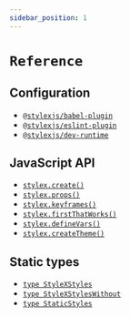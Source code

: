 ```yaml
---
sidebar_position: 1
---
```


# `Reference`

## Configuration

- [`@stylexjs/babel-plugin`](./configuration/babel-plugin.mdx)
- [`@stylexjs/eslint-plugin`](./configuration/eslint-plugin.mdx)
- [`@stylexjs/dev-runtime`](./configuration/dev-runtime.mdx)

## JavaScript API

- [`stylex.create()`](./javascript/create.mdx)
- [`stylex.props()`](./javascript/props.mdx)
- [`stylex.keyframes()`](./javascript/keyframes.mdx)
- [`stylex.firstThatWorks()`](./javascript/firstThatWorks.mdx)
- [`stylex.defineVars()`](./javascript/defineVars.mdx)
- [`stylex.createTheme()`](./javascript/createTheme.mdx)

## Static types

- [`type StyleXStyles`](/docs/api/types/StyleXStyles/)
- [`type StyleXStylesWithout`](/docs/api/types/StyleXStylesWithout/)
- [`type StaticStyles`](/docs/api/types/StaticStyles/)
